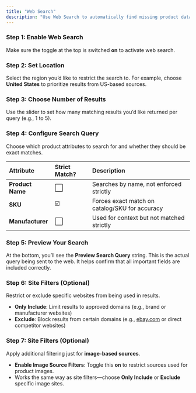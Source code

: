 ```yaml
---
title: "Web Search"
description: "Use Web Search to automatically find missing product data from online sources. "
---
```


### **Step 1: Enable Web Search**

Make sure the toggle at the top is switched **on** to activate web search.

### **Step 2: Set Location**

Select the region you’d like to restrict the search to. For example, choose **United States** to prioritize results from US-based sources.

### **Step 3: Choose Number of Results**

Use the slider to set how many matching results you’d like returned per query (e.g., 1 to 5).

### **Step 4: Configure Search Query**

Choose which product attributes to search for and whether they should be exact matches.

| **Attribute**    | **Strict Match?** | **Description**                                |
| :--------------- | :---------------- | :--------------------------------------------- |
| **Product Name** | ⬜                 | Searches by name, not enforced strictly        |
| **SKU**          | ☑️                | Forces exact match on catalog/SKU for accuracy |
| **Manufacturer** | ⬜                 | Used for context but not matched strictly      |

### **Step 5: Preview Your Search**

At the bottom, you’ll see the **Preview Search Query** string. This is the actual query being sent to the web. It helps confirm that all important fields are included correctly.

### **Step 6: Site Filters (Optional)**

Restrict or exclude specific websites from being used in results.

- **Only Include**: Limit results to approved domains (e.g., brand or manufacturer websites)
- **Exclude**: Block results from certain domains (e.g., [ebay.com](http://ebay.com) or direct competitor websites)

### **Step 7: Site Filters (Optional)**

Apply additional filtering just for **image-based sources**.

- **Enable Image Source Filters**: Toggle this **on** to restrict sources used for product images.
- Works the same way as site filters—choose **Only Include** or **Exclude** specific image sites.
